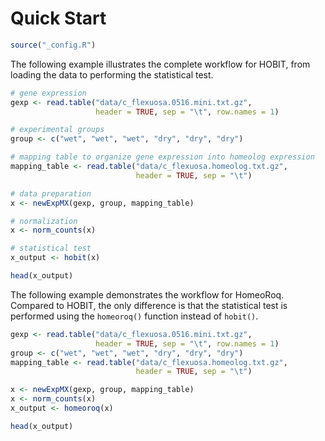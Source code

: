 # Quick Start

```r
source("_config.R")
```


The following example illustrates the complete workflow for HOBIT,
from loading the data to performing the statistical test.


```r
# gene expression
gexp <- read.table("data/c_flexuosa.0516.mini.txt.gz",
                   header = TRUE, sep = "\t", row.names = 1)

# experimental groups
group <- c("wet", "wet", "wet", "dry", "dry", "dry")

# mapping table to organize gene expression into homeolog expression
mapping_table <- read.table("data/c_flexuosa.homeolog.txt.gz",
                            header = TRUE, sep = "\t")

# data preparation
x <- newExpMX(gexp, group, mapping_table)

# normalization
x <- norm_counts(x)

# statistical test
x_output <- hobit(x)
```

```r
head(x_output)
```

The following example demonstrates the workflow for HomeoRoq.
Compared to HOBIT, the only difference is that the statistical test is performed
using the `homeoroq()` function instead of `hobit()`.

```r
gexp <- read.table("data/c_flexuosa.0516.mini.txt.gz",
                   header = TRUE, sep = "\t", row.names = 1)
group <- c("wet", "wet", "wet", "dry", "dry", "dry")
mapping_table <- read.table("data/c_flexuosa.homeolog.txt.gz",
                            header = TRUE, sep = "\t")

x <- newExpMX(gexp, group, mapping_table)
x <- norm_counts(x)
x_output <- homeoroq(x)
```

```r
head(x_output)
```

